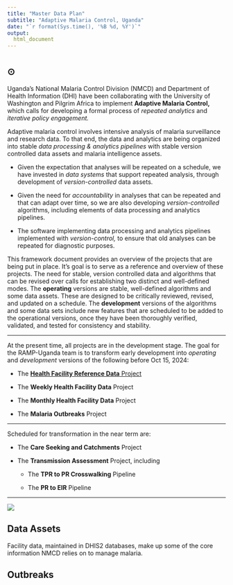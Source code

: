 ```yaml
---
title: "Master Data Plan"
subtitle: "Adaptive Malaria Control, Uganda" 
date: "`r format(Sys.time(), '%B %d, %Y')`"
output:
  html_document 
---
```


#  {.tabset}

## $\odot$

Uganda's National Malaria Control Division (NMCD) and Department of Health Information (DHI) have been collaborating with the University of Washington and Pilgrim Africa to implement **Adaptive Malaria Control,** which calls for developing a formal process of *repeated analytics* and *iterative policy engagement.* 

Adaptive malaria control involves intensive analysis of malaria surveillance and research data. To that end, the data and analytics are being organized into stable *data processing & analytics pipelines* with stable version controlled data assets and malaria intelligence assets.

+ Given the expectation that analyses will be repeated on a schedule, we have invested in *data systems* that support repeated analysis, through development of *version-controlled* data assets. 

+ Given the need for *accountability* in analyses that can be repeated and that can adapt over time, so we are also developing *version-controlled* algorithms, including elements of data processing and analytics pipelines. 

+ The software implementing data processing and analytics pipelines implemented with *version-control,* to ensure that old analyses can be repeated for diagnostic purposes.

This framework document provides an overview of the projects that are being put in place. It's goal is to serve as a reference and overview of these projects.  The need for stable, version controlled data and algorithms that can be revised over calls for establishing two distinct and well-defined modes. The **operating** versions are stable, well-defined algorithms and some data assets. These are designed to be critically reviewed, revised, and updated on a schedule. The **development** versions of the algorithms and some data sets include new features that are scheduled to be added to the operational versions, once they have been thoroughly verified, validated, and tested for consistency and stability. 

***

At the present time, all projects are in the development stage. The goal for the RAMP-Uganda team is to transform early development into *operating* and *development* versions of the following before Oct 15, 2024:

+ The [**Health Facility Reference Data** Project](HealthFacilityReference.html)

+ The **Weekly Health Facility Data** Project 

+ The **Monthly Health Facility Data** Project 

+ The **Malaria Outbreaks** Project 

*** 

Scheduled for transformation in the near term are: 

+ The **Care Seeking and Catchments** Project

+ The **Transmission Assessment** Project, including 

    - The **TPR to PR Crosswalking** Pipeline 

    - The **PR to EIR** Pipeline 

*** 

![](Images/UgandaProjects.png)

## Data Assets

Facility data, maintained in DHIS2 databases, make up some of the core information NMCD relies on to manage malaria.  

## Outbreaks 
